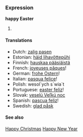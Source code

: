 ===Expression===
'''happy Easter'''

# 

====Translations====
*Dutch: [[zalig pasen]]
*Estonian: [[häid lihavõttepühi]]
*Finnish: [[hauskaa pääsiäistä]]
*French: [[joyeuses pâques]]!
*German: [[frohe Ostern]]!
*Italian: [[pasqua felice]]!
*Polish: wesol`ych s`wia`t
*Portuguese: [[easter feliz]]!
*Slovak: [[veselú Veľkú noc]]
*Spanish: [[pascua feliz]]!
*Swedish: [[glad påsk]]

====See also====
[[Happy Christmas]]
[[Happy New Year]]